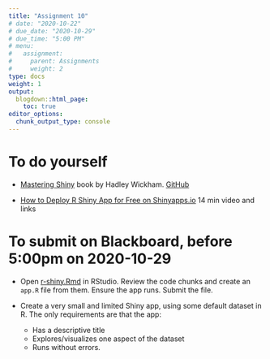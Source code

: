 ```yaml
---
title: "Assignment 10"
# date: "2020-10-22"
# due_date: "2020-10-29"
# due_time: "5:00 PM"
# menu:
#   assignment:
#     parent: Assignments
#     weight: 2
type: docs
weight: 1
output:
  blogdown::html_page:
    toc: true
editor_options: 
  chunk_output_type: console
---
```


# To do yourself

- [Mastering Shiny](https://mastering-shiny.org/) book by Hadley Wickham. [GitHub](https://github.com/jcheng5/shiny-book)

- [How to Deploy R Shiny App for Free on Shinyapps.io](https://www.r-bloggers.com/2020/10/how-to-deploy-r-shiny-app-for-free-on-shinyapps-io-video/) 14 min video and links

# To submit on Blackboard, before 5:00pm on 2020-10-29

- Open [r-shiny.Rmd](../../r-shiny.Rmd) in RStudio. Review the code chunks and create an `app.R` file from them. Ensure the app runs. Submit the file.

- Create a very small and limited Shiny app, using some default dataset in R. The only requirements are that the app:
  - Has a descriptive title
  - Explores/visualizes one aspect of the dataset
  - Runs without errors.
